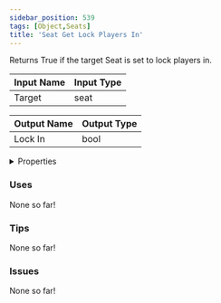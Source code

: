 ```yaml
---
sidebar_position: 539
tags: [Object,Seats]
title: 'Seat Get Lock Players In'
---
```


Returns True if the target Seat is set to lock players in.




<EsbSvg />

| Input Name | Input Type |
|-----------|-----------|
| Target | seat |

| Output Name | Output Type |
|-----------|-----------|
| Lock In | bool |


<details>
  <summary>Properties</summary>
  <div>
    <div>
    <table>
      <thead>
        <tr>
          <th>Is beta required?</th>
          <th>❌</th>
        </tr>
        <tr>
          <th>Is this chip a trolling risk?</th>
          <th>❌</th>
        </tr>
        <tr>
          <th>Is this chip a role assignment risk?</th>
          <th>❌</th>
        </tr>
        <tr>
          <th>Chip UUID</th>
          <th>e46a3c37-7d53-4d4c-9484-48b0ac0694c4</th>
        </tr>
      </thead>
    </table>
    </div>
  </div>
</details>

### Uses

None so far!

### Tips

None so far!

### Issues

None so far!
